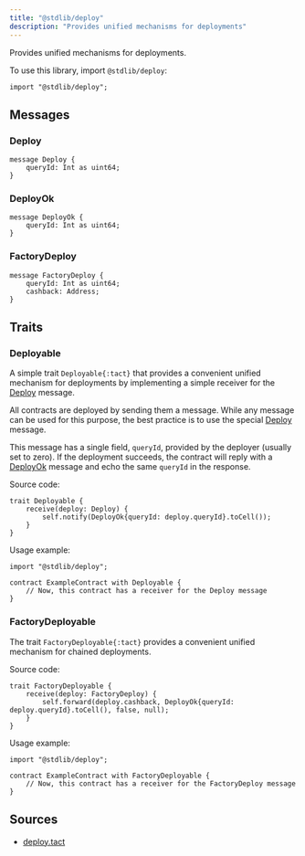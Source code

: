 ```yaml
---
title: "@stdlib/deploy"
description: "Provides unified mechanisms for deployments"
---
```


Provides unified mechanisms for deployments.

To use this library, import `@stdlib/deploy`:

```tact
import "@stdlib/deploy";
```

## Messages

### Deploy

```tact
message Deploy {
    queryId: Int as uint64;
}
```

### DeployOk

```tact
message DeployOk {
    queryId: Int as uint64;
}
```

### FactoryDeploy

```tact
message FactoryDeploy {
    queryId: Int as uint64;
    cashback: Address;
}
```

## Traits

### Deployable

A simple trait `Deployable{:tact}` that provides a convenient unified mechanism for deployments by implementing a simple receiver for the [Deploy](#deploy) message.

All contracts are deployed by sending them a message. While any message can be used for this purpose, the best practice is to use the special [Deploy](#deploy) message.

This message has a single field, `queryId`, provided by the deployer (usually set to zero). If the deployment succeeds, the contract will reply with a [DeployOk](#deployok) message and echo the same `queryId` in the response.

Source code:

```tact
trait Deployable {
    receive(deploy: Deploy) {
        self.notify(DeployOk{queryId: deploy.queryId}.toCell());
    }
}
```

Usage example:

```tact /Deployable/
import "@stdlib/deploy";

contract ExampleContract with Deployable {
    // Now, this contract has a receiver for the Deploy message
}
```

### FactoryDeployable

The trait `FactoryDeployable{:tact}` provides a convenient unified mechanism for chained deployments.

Source code:

```tact
trait FactoryDeployable {
    receive(deploy: FactoryDeploy) {
        self.forward(deploy.cashback, DeployOk{queryId: deploy.queryId}.toCell(), false, null);
    }
}
```

Usage example:

```tact /FactoryDeployable/
import "@stdlib/deploy";

contract ExampleContract with FactoryDeployable {
    // Now, this contract has a receiver for the FactoryDeploy message
}
```

## Sources

* [deploy.tact](https://github.com/tact-lang/tact/blob/61541b7783098e1af669faccd7d2334c10981c72/stdlib/libs/deploy.tact)
